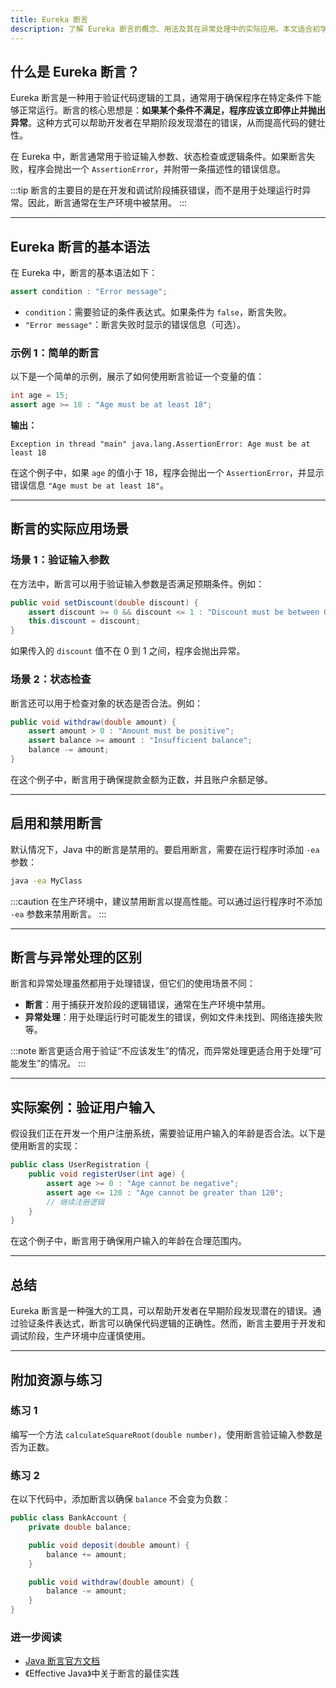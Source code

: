 ```yaml
---
title: Eureka 断言
description: 了解 Eureka 断言的概念、用法及其在异常处理中的实际应用。本文适合初学者，通过代码示例和实际案例帮助你掌握 Eureka 断言的核心知识。
---
```


## 什么是 Eureka 断言？

Eureka 断言是一种用于验证代码逻辑的工具，通常用于确保程序在特定条件下能够正常运行。断言的核心思想是：**如果某个条件不满足，程序应该立即停止并抛出异常**。这种方式可以帮助开发者在早期阶段发现潜在的错误，从而提高代码的健壮性。

在 Eureka 中，断言通常用于验证输入参数、状态检查或逻辑条件。如果断言失败，程序会抛出一个 `AssertionError`，并附带一条描述性的错误信息。

:::tip
断言的主要目的是在开发和调试阶段捕获错误，而不是用于处理运行时异常。因此，断言通常在生产环境中被禁用。
:::

---

## Eureka 断言的基本语法

在 Eureka 中，断言的基本语法如下：

```java
assert condition : "Error message";
```

- `condition`：需要验证的条件表达式。如果条件为 `false`，断言失败。
- `"Error message"`：断言失败时显示的错误信息（可选）。

### 示例 1：简单的断言

以下是一个简单的示例，展示了如何使用断言验证一个变量的值：

```java
int age = 15;
assert age >= 18 : "Age must be at least 18";
```

**输出：**

```
Exception in thread "main" java.lang.AssertionError: Age must be at least 18
```

在这个例子中，如果 `age` 的值小于 18，程序会抛出一个 `AssertionError`，并显示错误信息 `"Age must be at least 18"`。

---

## 断言的实际应用场景

### 场景 1：验证输入参数

在方法中，断言可以用于验证输入参数是否满足预期条件。例如：

```java
public void setDiscount(double discount) {
    assert discount >= 0 && discount <= 1 : "Discount must be between 0 and 1";
    this.discount = discount;
}
```

如果传入的 `discount` 值不在 0 到 1 之间，程序会抛出异常。

### 场景 2：状态检查

断言还可以用于检查对象的状态是否合法。例如：

```java
public void withdraw(double amount) {
    assert amount > 0 : "Amount must be positive";
    assert balance >= amount : "Insufficient balance";
    balance -= amount;
}
```

在这个例子中，断言用于确保提款金额为正数，并且账户余额足够。

---

## 启用和禁用断言

默认情况下，Java 中的断言是禁用的。要启用断言，需要在运行程序时添加 `-ea` 参数：

```bash
java -ea MyClass
```

:::caution
在生产环境中，建议禁用断言以提高性能。可以通过运行程序时不添加 `-ea` 参数来禁用断言。
:::

---

## 断言与异常处理的区别

断言和异常处理虽然都用于处理错误，但它们的使用场景不同：

- **断言**：用于捕获开发阶段的逻辑错误，通常在生产环境中禁用。
- **异常处理**：用于处理运行时可能发生的错误，例如文件未找到、网络连接失败等。

:::note
断言更适合用于验证“不应该发生”的情况，而异常处理更适合用于处理“可能发生”的情况。
:::

---

## 实际案例：验证用户输入

假设我们正在开发一个用户注册系统，需要验证用户输入的年龄是否合法。以下是使用断言的实现：

```java
public class UserRegistration {
    public void registerUser(int age) {
        assert age >= 0 : "Age cannot be negative";
        assert age <= 120 : "Age cannot be greater than 120";
        // 继续注册逻辑
    }
}
```

在这个例子中，断言用于确保用户输入的年龄在合理范围内。

---

## 总结

Eureka 断言是一种强大的工具，可以帮助开发者在早期阶段发现潜在的错误。通过验证条件表达式，断言可以确保代码逻辑的正确性。然而，断言主要用于开发和调试阶段，生产环境中应谨慎使用。

---

## 附加资源与练习

### 练习 1
编写一个方法 `calculateSquareRoot(double number)`，使用断言验证输入参数是否为正数。

### 练习 2
在以下代码中，添加断言以确保 `balance` 不会变为负数：

```java
public class BankAccount {
    private double balance;

    public void deposit(double amount) {
        balance += amount;
    }

    public void withdraw(double amount) {
        balance -= amount;
    }
}
```

### 进一步阅读
- [Java 断言官方文档](https://docs.oracle.com/javase/8/docs/technotes/guides/language/assert.html)
- 《Effective Java》中关于断言的最佳实践
